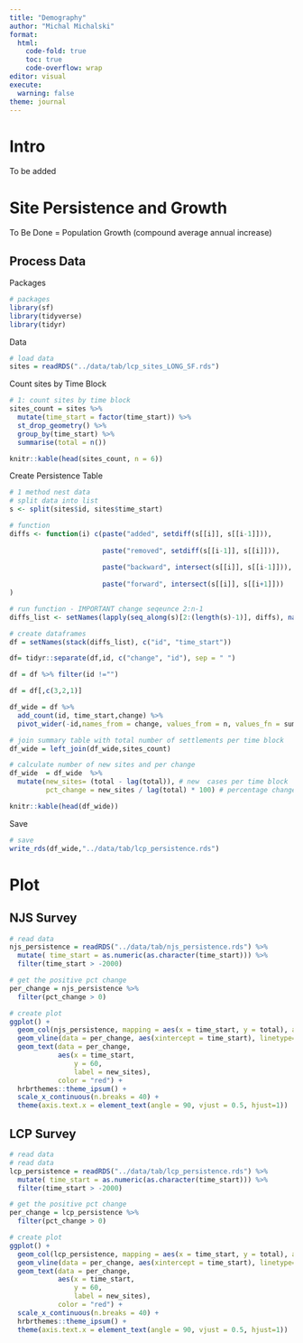 ```yaml
---
title: "Demography"
author: "Michal Michalski"
format: 
  html:
    code-fold: true
    toc: true
    code-overflow: wrap
editor: visual
execute: 
  warning: false
theme: journal
---
```


# Intro

To be added

# Site Persistence and Growth

To Be Done = Population Growth (compound average annual increase)

## Process Data

Packages

```r
# packages
library(sf)
library(tidyverse)
library(tidyr)

```

Data

```r
# load data
sites = readRDS("../data/tab/lcp_sites_LONG_SF.rds")
```

Count sites by Time Block

```r
# 1: count sites by time block
sites_count = sites %>% 
  mutate(time_start = factor(time_start)) %>% 
  st_drop_geometry() %>% 
  group_by(time_start) %>% 
  summarise(total = n())

knitr::kable(head(sites_count, n = 6))

```

Create Persistence Table

```r
# 1 method nest data
# split data into list
s <- split(sites$id, sites$time_start)

# function
diffs <- function(i) c(paste("added", setdiff(s[[i]], s[[i-1]])),
                       
                       paste("removed", setdiff(s[[i-1]], s[[i]])), 
                       
                       paste("backward", intersect(s[[i]], s[[i-1]])),
                       
                       paste("forward", intersect(s[[i]], s[[i+1]]))
)

# run function - IMPORTANT change seqeunce 2:n-1
diffs_list <- setNames(lapply(seq_along(s)[2:(length(s)-1)], diffs), names(s)[2:(length(s)-1)])

# create dataframes
df = setNames(stack(diffs_list), c("id", "time_start"))

df= tidyr::separate(df,id, c("change", "id"), sep = " ")

df = df %>% filter(id !="")

df = df[,c(3,2,1)]

df_wide = df %>%
  add_count(id, time_start,change) %>%
  pivot_wider(-id,names_from = change, values_from = n, values_fn = sum)

# join summary table with total number of settlements per time block
df_wide = left_join(df_wide,sites_count)

# calculate number of new sites and per change
df_wide  = df_wide  %>% 
  mutate(new_sites= (total - lag(total)), # new  cases per time block
         pct_change = new_sites / lag(total) * 100) # percentage change

knitr::kable(head(df_wide))
```

Save

```r
# save
write_rds(df_wide,"../data/tab/lcp_persistence.rds")

```

# Plot

## NJS Survey

```r

# read data
njs_persistence = readRDS("../data/tab/njs_persistence.rds") %>% 
  mutate( time_start = as.numeric(as.character(time_start))) %>% 
  filter(time_start > -2000)

# get the positive pct change
per_change = njs_persistence %>% 
  filter(pct_change > 0)

# create plot
ggplot() +
  geom_col(njs_persistence, mapping = aes(x = time_start, y = total), alpha = 0.2, color = NA) +
  geom_vline(data = per_change, aes(xintercept = time_start), linetype="dotted") +
  geom_text(data = per_change, 
            aes(x = time_start, 
                y = 60, 
                label = new_sites),
            color = "red") +
  hrbrthemes::theme_ipsum() +
  scale_x_continuous(n.breaks = 40) +
  theme(axis.text.x = element_text(angle = 90, vjust = 0.5, hjust=1))

```

## LCP Survey

```r


# read data
# read data
lcp_persistence = readRDS("../data/tab/lcp_persistence.rds") %>% 
  mutate( time_start = as.numeric(as.character(time_start))) %>% 
  filter(time_start > -2000)

# get the positive pct change
per_change = lcp_persistence %>% 
  filter(pct_change > 0)

# create plot
ggplot() +
  geom_col(lcp_persistence, mapping = aes(x = time_start, y = total), alpha = 0.2, color = NA) +
  geom_vline(data = per_change, aes(xintercept = time_start), linetype="dotted") +
  geom_text(data = per_change, 
            aes(x = time_start, 
                y = 60, 
                label = new_sites),
            color = "red") +
  scale_x_continuous(n.breaks = 40) +
  hrbrthemes::theme_ipsum() +
  theme(axis.text.x = element_text(angle = 90, vjust = 0.5, hjust=1))

```
